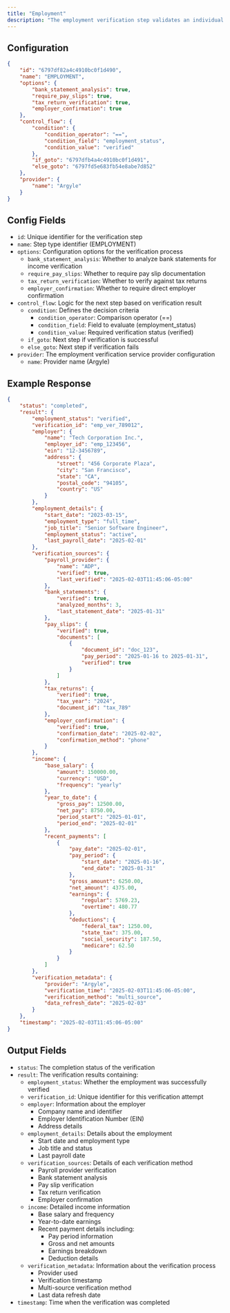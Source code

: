 ```yaml
---
title: "Employment"
description: "The employment verification step validates an individual's current employment status and income information through payroll providers."
---
```


## Configuration

```json
{
    "id": "6797df82a4c4910bc0f1d490",
    "name": "EMPLOYMENT",
    "options": {
        "bank_statement_analysis": true,
        "require_pay_slips": true,
        "tax_return_verification": true,
        "employer_confirmation": true
    },
    "control_flow": {
        "condition": {
            "condition_operator": "==",
            "condition_field": "employment_status",
            "condition_value": "verified"
        },
        "if_goto": "6797dfb4a4c4910bc0f1d491",
        "else_goto": "6797fd5e683fb54e8abe7d852"
    },
    "provider": {
        "name": "Argyle"
    }
}
```

## Config Fields

- `id`: Unique identifier for the verification step
- `name`: Step type identifier (EMPLOYMENT)
- `options`: Configuration options for the verification process
  - `bank_statement_analysis`: Whether to analyze bank statements for income verification
  - `require_pay_slips`: Whether to require pay slip documentation
  - `tax_return_verification`: Whether to verify against tax returns
  - `employer_confirmation`: Whether to require direct employer confirmation
- `control_flow`: Logic for the next step based on verification result
  - `condition`: Defines the decision criteria
    - `condition_operator`: Comparison operator (==)
    - `condition_field`: Field to evaluate (employment_status)
    - `condition_value`: Required verification status (verified)
  - `if_goto`: Next step if verification is successful
  - `else_goto`: Next step if verification fails
- `provider`: The employment verification service provider configuration
  - `name`: Provider name (Argyle)

## Example Response

```json
{
    "status": "completed",
    "result": {
        "employment_status": "verified",
        "verification_id": "emp_ver_789012",
        "employer": {
            "name": "Tech Corporation Inc.",
            "employer_id": "emp_123456",
            "ein": "12-3456789",
            "address": {
                "street": "456 Corporate Plaza",
                "city": "San Francisco",
                "state": "CA",
                "postal_code": "94105",
                "country": "US"
            }
        },
        "employment_details": {
            "start_date": "2023-03-15",
            "employment_type": "full_time",
            "job_title": "Senior Software Engineer",
            "employment_status": "active",
            "last_payroll_date": "2025-02-01"
        },
        "verification_sources": {
            "payroll_provider": {
                "name": "ADP",
                "verified": true,
                "last_verified": "2025-02-03T11:45:06-05:00"
            },
            "bank_statements": {
                "verified": true,
                "analyzed_months": 3,
                "last_statement_date": "2025-01-31"
            },
            "pay_slips": {
                "verified": true,
                "documents": [
                    {
                        "document_id": "doc_123",
                        "pay_period": "2025-01-16 to 2025-01-31",
                        "verified": true
                    }
                ]
            },
            "tax_returns": {
                "verified": true,
                "tax_year": "2024",
                "document_id": "tax_789"
            },
            "employer_confirmation": {
                "verified": true,
                "confirmation_date": "2025-02-02",
                "confirmation_method": "phone"
            }
        },
        "income": {
            "base_salary": {
                "amount": 150000.00,
                "currency": "USD",
                "frequency": "yearly"
            },
            "year_to_date": {
                "gross_pay": 12500.00,
                "net_pay": 8750.00,
                "period_start": "2025-01-01",
                "period_end": "2025-02-01"
            },
            "recent_payments": [
                {
                    "pay_date": "2025-02-01",
                    "pay_period": {
                        "start_date": "2025-01-16",
                        "end_date": "2025-01-31"
                    },
                    "gross_amount": 6250.00,
                    "net_amount": 4375.00,
                    "earnings": {
                        "regular": 5769.23,
                        "overtime": 480.77
                    },
                    "deductions": {
                        "federal_tax": 1250.00,
                        "state_tax": 375.00,
                        "social_security": 187.50,
                        "medicare": 62.50
                    }
                }
            ]
        },
        "verification_metadata": {
            "provider": "Argyle",
            "verification_time": "2025-02-03T11:45:06-05:00",
            "verification_method": "multi_source",
            "data_refresh_date": "2025-02-03"
        }
    },
    "timestamp": "2025-02-03T11:45:06-05:00"
}
```

## Output Fields

- `status`: The completion status of the verification
- `result`: The verification results containing:
  - `employment_status`: Whether the employment was successfully verified
  - `verification_id`: Unique identifier for this verification attempt
  - `employer`: Information about the employer
    - Company name and identifier
    - Employer Identification Number (EIN)
    - Address details
  - `employment_details`: Details about the employment
    - Start date and employment type
    - Job title and status
    - Last payroll date
  - `verification_sources`: Details of each verification method
    - Payroll provider verification
    - Bank statement analysis
    - Pay slip verification
    - Tax return verification
    - Employer confirmation
  - `income`: Detailed income information
    - Base salary and frequency
    - Year-to-date earnings
    - Recent payment details including:
      - Pay period information
      - Gross and net amounts
      - Earnings breakdown
      - Deduction details
  - `verification_metadata`: Information about the verification process
    - Provider used
    - Verification timestamp
    - Multi-source verification method
    - Last data refresh date
- `timestamp`: Time when the verification was completed
